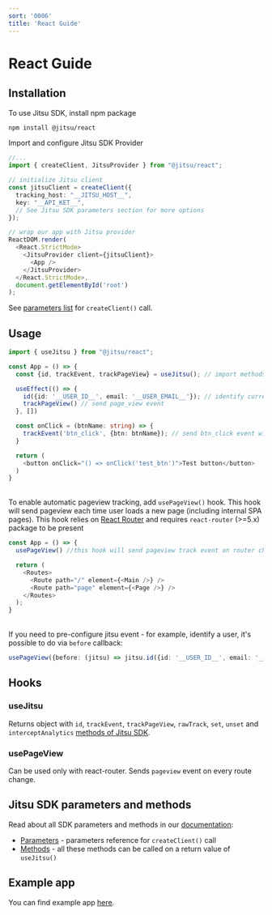 ```yaml
---
sort: '0006'
title: 'React Guide'
---
```


# React Guide

## Installation

To use Jitsu SDK, install npm package

```bash
npm install @jitsu/react
```

Import and configure Jitsu SDK Provider

```typescript jsx
//...
import { createClient, JitsuProvider } from "@jitsu/react";

// initialize Jitsu client
const jitsuClient = createClient({
  tracking_host: "__JITSU_HOST__",
  key: "__API_KET__",
  // See Jitsu SDK parameters section for more options
});

// wrap our app with Jitsu provider
ReactDOM.render(
  <React.StrictMode>
    <JitsuProvider client={jitsuClient}>
      <App />
    </JitsuProvider>
  </React.StrictMode>,
  document.getElementById('root')
);
```
See [parameters list](https://jitsu.com/docs/sending-data/js-sdk/parameters-reference) for `createClient()` call.

## Usage

```typescript jsx
import { useJitsu } from "@jitsu/react";

const App = () => {
  const {id, trackEvent, trackPageView} = useJitsu(); // import methods from useJitsu hook

  useEffect(() => {
    id({id: '__USER_ID__', email: '__USER_EMAIL__'}); // identify current user for all track events
    trackPageView() // send page_view event
  }, [])

  const onClick = (btnName: string) => {
    trackEvent('btn_click', {btn: btnName}); // send btn_click event with button name payload on click
  }

  return (
    <button onClick="() => onClick('test_btn')">Test button</button>
  )
}
```
\
To enable automatic pageview tracking, add `usePageView()` hook. This hook will send pageview each time
user loads a new page (including internal SPA pages). This hook relies on [React Router](https://reactrouter.com/) and
requires `react-router` (>=5.x) package to be present
```typescript jsx
const App = () => {
  usePageView() //this hook will send pageview track event on router change

  return (
    <Routes>
      <Route path="/" element={<Main />} />
      <Route path="page" element={<Page />} />
    </Routes>
  );
}
```
\
If you need to pre-configure jitsu event - for example, identify a user, it's possible to do via `before` callback:
```typescript
usePageView({before: (jitsu) => jitsu.id({id: '__USER_ID__', email: '__USER_EMAIL__'})})
```

## Hooks

### useJitsu

Returns object with `id`, `trackEvent`, `trackPageView`, `rawTrack`, `set`, `unset` and `interceptAnalytics` [methods of Jitsu SDK](https://jitsu.com/docs/sending-data/js-sdk/methods-reference).

### usePageView

Can be used only with react-router. Sends `pageview` event on every route change.

## Jitsu SDK parameters and methods

Read about all SDK parameters and methods in our [documentation](https://jitsu.com/docs/sending-data/js-sdk):

* [Parameters](https://jitsu.com/docs/sending-data/js-sdk/parameters-reference) - parameters reference for `createClient()` call
* [Methods](https://jitsu.com/docs/sending-data/js-sdk/methods-reference) - all these methods can be called on a return value of `useJitsu()`

## Example app

You can find example app [here](https://github.com/jitsucom/jitsu-js/tree/master/examples/react-app).
